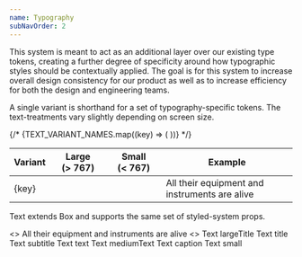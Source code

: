 ```yaml
---
name: Typography
subNavOrder: 2
---
```


This system is meant to act as an additional layer over our existing type
tokens, creating a further degree of specificity around how typographic styles
should be contextually applied. The goal is for this system to increase overall
design consistency for our product as well as to increase efficiency for both
the design and engineering teams.

<Spacer my={2} />

A single variant is shorthand for a set of typography-specific tokens. The
text-treatments vary slightly depending on screen size.

<Spacer my={2} />

<Table>
  <thead>
    <tr>
      <th>
        <Text variant="small">Variant</Text>
      </th>
      <th>
        <Text variant="small">Large (&gt;&nbsp;767)</Text>
      </th>
      <th>
        <Text variant="small">Small (&lt;&nbsp;767)</Text>
      </th>
      <th>
        <Text variant="small">Example</Text>
      </th>
    </tr>
  </thead>

  <tbody>
    {/* {TEXT_VARIANT_NAMES.map((key) => (
      <tr key={key}>
        <td>
          <Text variant="small">{key}</Text>
        </td>
        <td>
          <TextSpecification
            size="large"
            treatment={TEXT_VARIANTS.large[key]}
          />
        </td>
        <td>
          <TextSpecification
            size="small"
            treatment={TEXT_VARIANTS.small[key]}
          />
        </td>
        <td>
          <Text variant={key}>
            All their equipment and instruments are alive
          </Text>
        </td>
      </tr>
    ))} */}
  </tbody>
</Table>

<Spacer my={4} />

Text extends Box and supports the same set of styled-system props.

<Playground>
  <>
    <Text
      variant="largeTitle"
      py={3}
      px={4}
      bg="purple100"
      color="white100"
      borderRadius={6}
      textAlign="center"
    >
      All their equipment and instruments are alive
    </Text>
  </>
</Playground>

<Playground>
  <>
    <Text variant="largeTitle">Text largeTitle</Text>
    <Text variant="title">Text title</Text>
    <Text variant="subtitle">Text subtitle</Text>
    <Text variant="text">Text text</Text>
    <Text variant="mediumText">Text mediumText</Text>
    <Text variant="caption">Text caption</Text>
    <Text variant="small">Text small</Text>
  </>
</Playground>
